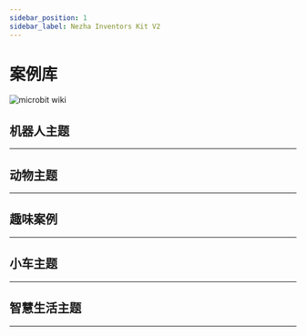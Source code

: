 ```yaml
---
sidebar_position: 1
sidebar_label: Nezha Inventors Kit V2
---
```


# 案例库

![microbit wiki](https://wiki-media-ef.oss-cn-hongkong.aliyuncs.com/docs/microbit/building-blocks/nezha-inventors-kit-v2/images/nezha-inventors-kit-v2-01.png)

## 机器人主题
---

<cardbox>
  <card
    href="./the-pull-ups-robot/"
    title="引体向上机器人"
    description="引体向上运动就是用自己的力量把自己的身体拉到一根横杆上，然后再放下来，重复多次。这是一种很好的锻炼身体的运动，可以让我们的背部、肩膀和手臂变得更强壮。引体向上运动还可以让我们的身体更挺拔，更有精神。这节课我们将用哪吒发明家套装 V2 来制作一个会做引体向上的机器人。"
    img={'https://wiki-media-ef.oss-cn-hongkong.aliyuncs.com/docs/microbit/building-blocks/nezha-inventors-kit-v2/images/nezha-inventors-kit-v2-case-01-01.png'}
  />
  <card
    href="./the-swimming-robot/"
    title="游泳机器人"
    description="游泳是在水中靠自力漂浮，借自身肢体的动作在水中运动前进的运动、技能。游泳运动可分为竞技游泳和实用游泳，竞技游泳是奥林匹克运动会中的第2大项目，包括：蝶泳、仰泳（也称背泳）、蛙泳、捷泳（也称自由式），4种泳姿的竞速项目，以及花样游泳等。 游泳有很多的好处，比如可以锻炼身体，增强心肺功能，放松心情，提高自信等。游泳也是一种低冲击性的运动，可以减少关节和骨骼的损伤。 这节课我们将用哪吒发明家套装 V2 来制作一个模拟游泳运动的机器人。"
    img={'https://wiki-media-ef.oss-cn-hongkong.aliyuncs.com/docs/microbit/building-blocks/nezha-inventors-kit-v2/images/nezha-inventors-kit-v2-case-02-01.png'}
  />
  <card
    href="./the-weight-lifting-robot/"
    title="举重机器人"
    description="举重是用双手把一根有两个圆盘的杠铃举到头顶，看谁能举起最重的杠铃。这听起来很简单，但其实很难，因为举重不仅需要很强的力量，还需要很好的技巧，很稳的平衡和很高的协调能力。而且，举重还需要很强的心理素质和意志力，因为举重时要面对很大的压力和挑战。举重可以让我们的身体变得更强壮，更灵活，更健康，也可以让我们的自信心和自尊心变得更高。我们今天就用哪吒发明家套装 V2 来制作一个可以模拟举重动作的机器人。"
    img={'https://wiki-media-ef.oss-cn-hongkong.aliyuncs.com/docs/microbit/building-blocks/nezha-inventors-kit-v2/images/nezha-inventors-kit-v2-case-03-01.png'}
  />
  <card
    href="./the-unicycle-robot/"
    title="独轮车机器人"
    description="独轮车走钢丝，是一项极富挑战性和刺激性的表演艺术。它结合了平衡、协调和技巧，让人们目瞪口呆地欣赏表演者在高度紧张的环境中展示出非凡的平衡能力和精准控制。在这项表演中，表演者骑着独轮车（一种只有一个轮子的特殊车辆）横跨一根高悬的钢丝。这根钢丝通常被悬挂在两个支架之间，高度和距离都需要精确测量和调整，以确保表演者的安全。表演者在表演过程中需要保持身体的平衡，并且使用身体的微妙调整来保持独轮车在钢丝上的稳定。他们需要高度集中注意力，随时准备应对外界因素带来的挑战，例如风力、震动或者自身姿势的微小变化。即使是最轻微的失衡，都可能导致表演者摔倒或失去平衡。我们今天就用哪吒发明家套装 V2 来制作一个独轮车机器人。"
    img={'https://wiki-media-ef.oss-cn-hongkong.aliyuncs.com/docs/microbit/building-blocks/nezha-inventors-kit-v2/images/nezha-inventors-kit-v2-case-04-01.png'}
  />
  <card
    href="./the-kaleidoscope-robot/"
    title="万花筒机器人"
    description="万花筒绘画是一种艺术形式，灵感来源于传统的万花筒装置。在这种绘画中，艺术家使用各种色彩丰富的材料和技巧，创造出迷人的万花筒效果。他们通过细致的图案、循环的几何形状和强烈的色彩对比，营造出光学错觉和视觉盛宴。万花筒绘画常常展现出华丽而神秘的图像，带给观者一种迷幻而奇妙的艺术体验。在这堂课上，学生将学习如何使用哪吒发明家套装 V2 制作一个能够绘制出不同图案的万花筒机器人。通过这个案例，他们将学习电机的控制原理、编程概念以及艺术与科学的结合。通过亲身动手制作和实践，学生将培养创造力、解决问题的能力以及团队合作精神。"
    img={'https://wiki-media-ef.oss-cn-hongkong.aliyuncs.com/docs/microbit/building-blocks/nezha-inventors-kit-v2/images/nezha-inventors-kit-v2-case-05-01.png'}
  />
  <card
    href="./the-dancing-robot/"
    title="跳舞机器人"
    description="跳舞是一种富有表达力和艺术性的身体语言。通过优雅的动作和节奏感，舞者能够传达情感、故事和想法。跳舞的形式多种多样，包括现代舞、芭蕾舞、爵士舞、街舞等。无论是舞台上的专业演出，还是大家庭聚会上的自由舞蹈，跳舞都能够唤起人们内心的激情和快乐。它不仅是一种身体的表达方式，更是一种文化的传承和交流形式。跳舞能够锻炼身体素质、提高协调能力，同时也带给人们放松身心、释放压力的机会。不论是舞者还是观众，跳舞都是一场美妙的艺术盛宴，让人们享受到舞蹈带来的美与乐。本课程旨在通过哪吒发明家套装 V2 制作一个跳舞机器人的案例，让学生了解电机的控制原理、齿轮传动的应用以及重心对平衡的影响。学生将亲身动手制作跳舞机器人，并学习如何使用齿轮传动和控制电机，以实现机器人的舞蹈动作。通过这个项目，学生将培养创造力、解决问题的能力和团队合作精神。"
    img={'https://wiki-media-ef.oss-cn-hongkong.aliyuncs.com/docs/microbit/building-blocks/nezha-inventors-kit-v2/images/nezha-inventors-kit-v2-case-06-01.png'}
  />
  <card
    href="./the-crawling-robot/"
    title="爬行机器人"
    description="动物世界中，爬行是一种常见的运动方式。我们可以观察到许多动物如蛇、蜘蛛和壁虎等都拥有独特的爬行方式。它们通过身体的协调运动、肌肉的收缩和伸展，以及与地面的摩擦力来实现前进。这些动物的爬行方式既有一定的规律性，又展现出各自的特点和灵活性。本课程旨在通过制作一个爬行机器人的案例，让学生了解电机的控制原理以及齿轮传动的应用。学生将使用哪吒发明家套装V2中的材料制作爬行机器人，并学习如何通过控制电机和齿轮传动实现机器人的爬行动作。通过这个项目，学生将培养创造力、问题解决能力和团队合作精神。"
    img={'https://wiki-media-ef.oss-cn-hongkong.aliyuncs.com/docs/microbit/building-blocks/nezha-inventors-kit-v2/images/nezha-inventors-kit-v2-case-07-01.png'}
  />
  <card
    href="./the-walking-robot/"
    title="行走机器人"
    description="行走是动物世界中最基本、常见的运动方式之一。我们可以观察到许多动物如人类、猫、狗等都有各自独特的行走方式。它们通过协调地移动四肢，调整身体的平衡，才能实现稳定的行走动作。不同的动物有着不同的步态和姿势，展现出各自的特点和灵活性。在本项目中，我们将尝试模仿动物的行走动作，设计和制作一个能够模拟它们步伐的机器人。通过哪吒发明家套装V2中的材料，我们将搭建机器人的结构，并通过一个电机控制机器人的运动。同时，我们将学习和应用齿轮传动的原理，以实现机器人的协调运动和行走动作。"
    img={'https://wiki-media-ef.oss-cn-hongkong.aliyuncs.com/docs/microbit/building-blocks/nezha-inventors-kit-v2/images/nezha-inventors-kit-v2-case-08-01.png'}
  />
</cardbox>

## 动物主题
---

<cardbox>
  <card
    href="./the-scorpion-robot/"
    title="蝎子"
    description="蝎子是一种引人注目的节肢动物，属于蛛形纲中的一支。它们生活在地球上的各个角落，包括荒漠、沙漠、森林和草原等环境。蝎子通常具有较长的身体和一对弯曲的尾巴，尾巴的末端通常有一个毒刺。它们的身体外表呈现出多样的颜色和图案，从浅黄色到深棕色或黑色不等。蝎子以捕食昆虫、蛛类和其他小型无脊椎动物为生。它们具有发达的感知系统，尤其是它们的触角和眼睛，能够帮助它们在黑暗中定位和捕捉猎物。蝎子的毒刺含有毒素，一般用来防御和捕获食物。我们今天就用哪吒发明家套装 V2 来制作一只蝎子。"
    img={'https://wiki-media-ef.oss-cn-hongkong.aliyuncs.com/docs/microbit/building-blocks/nezha-inventors-kit-v2/images/nezha-inventors-kit-v2-case-09-01.png'}
  />
  <card
    href="./the-mechanical-crawler/"
    title="机械爬虫"
    description="毛毛虫是一种小型的昆虫幼虫，它们通常有柔软而多毛的身体。毛毛虫是蝴蝶和飞蛾等昆虫的幼虫阶段，它们在这个阶段通过摄食和生长来准备变成成虫。毛毛虫的身体由许多环节组成，每个环节上都有一对腿，它们通过这些腿进行爬行。毛毛虫的爬行是通过身体的蠕动来实现的。它们的腿会交替移动，从而推动身体向前行进。这种爬行方式使得毛毛虫能够在树叶、树枝和地面等各种不同表面上自如地爬行。我们将利用哪吒发明家套装V2来制作一个机械爬虫，它能够模仿毛毛虫的运动方式。"
    img={'https://wiki-media-ef.oss-cn-hongkong.aliyuncs.com/docs/microbit/building-blocks/nezha-inventors-kit-v2/images/nezha-inventors-kit-v2-case-10-01.png'}
  />
    <card
    href="./the-crab-robot/"
    title="螃蟹"
    description="螃蟹是一种生活在海洋和淡水中的生物，它们有坚硬的外壳和强大的钳子。螃蟹以横向行走为主要的移动方式，它们通过腿部的协调运动实现爬行。在本节课中，我们将了解螃蟹的特点和行为，并尝试制作一个模仿螃蟹爬行的机械螃蟹。"
    img={'https://wiki-media-ef.oss-cn-hongkong.aliyuncs.com/docs/microbit/building-blocks/nezha-inventors-kit-v2/images/nezha-inventors-kit-v2-case-11-01.png'}
  />
    <card
    href="./the-prawns-robot/"
    title="大虾"
    description="虾是一种生活在水中的无脊椎动物，它们有着硬壳和长长的触角。虾以横扫的方式行动，通过强大的钳子和手臂清理周围的食物。在本节课中，我们将了解虾的特点和行为，并尝试制作一个形状类似虾的机械大虾。"
    img={'https://wiki-media-ef.oss-cn-hongkong.aliyuncs.com/docs/microbit/building-blocks/nezha-inventors-kit-v2/images/nezha-inventors-kit-v2-case-12-01.png'}
  />
    <card
    href="./the-dog-robot/"
    title="小狗"
    description="狗是人类最亲密的伙伴之一，也是常见的宠物。它们有着不同的品种和外貌，有大型犬、中型犬和小型犬等。狗通常有四条腿，灵敏的嗅觉和听力，它们聪明、忠诚和友善。狗是人类的忠实伴侣，与我们分享欢乐和忧伤，提供安慰和陪伴。在本节课中，我们将一起探索有关狗的有趣知识，并使用哪吒发明家套装V2制作一个机械小狗。通过这个项目，我们将学习如何运用电机和其他组件，了解机械动力学的基本原理，并培养我们的创造力和问题解决能力。"
    img={'https://wiki-media-ef.oss-cn-hongkong.aliyuncs.com/docs/microbit/building-blocks/nezha-inventors-kit-v2/images/nezha-inventors-kit-v2-case-13-01.png'}
  />
</cardbox>

## 趣味案例
---

<cardbox>
  <card
    href="./the-gyro-launcher/"
    title="陀螺发射器"
    description="陀螺是一种旋转的玩具，它具有很多有趣的特性。你们是否听说过陀螺呢？陀螺可以保持稳定的旋转，有时甚至能站在一个尖尖的顶端旋转！在古代，陀螺还被用来作为游戏和竞技的工具。在今天的课程中，我们将学习关于陀螺的知识，并尝试制作一个陀螺发射器，帮助我们加速和稳定陀螺的旋转。"
    img={'https://wiki-media-ef.oss-cn-hongkong.aliyuncs.com/docs/microbit/building-blocks/nezha-inventors-kit-v2/images/nezha-inventors-kit-v2-case-14-01.png'}
  />
  <card
    href="./the-robotic-arm/"
    title="机械臂"
    description="机械臂是一种可以模仿人类手臂动作的机械装置。它可以在工业、医疗、科学等领域发挥重要作用。在本课程中，我们将学习机械臂的基本原理，并使用哪吒发明家套装V2来制作一个功能强大的机械臂。"
    img={'https://wiki-media-ef.oss-cn-hongkong.aliyuncs.com/docs/microbit/building-blocks/nezha-inventors-kit-v2/images/nezha-inventors-kit-v2-case-15-01.png'}
  />
    <card
    href="./the-seesaw/"
    title="跷跷板"
    description="跷跷板是一种经典的游乐设施，它能够利用杠杆原理实现两端的平衡。在本课程中，我们将学习跷跷板的原理，并使用哪吒发明家套装V2来制作一个能够摆动的跷跷板。"
    img={'https://wiki-media-ef.oss-cn-hongkong.aliyuncs.com/docs/microbit/building-blocks/nezha-inventors-kit-v2/images/nezha-inventors-kit-v2-case-16-01.png'}
  />
    <card
    href="./the-egg-beater/"
    title="打蛋器"
    description="打蛋器是一种常见的厨房工具，它能够快速有效地将蛋液打散，并使其变得松软和均匀。在本节课中，我们将一起学习如何使用哪吒发明家套装V2制作一个有趣的打蛋器。"
    img={'https://wiki-media-ef.oss-cn-hongkong.aliyuncs.com/docs/microbit/building-blocks/nezha-inventors-kit-v2/images/nezha-inventors-kit-v2-case-17-01.png'}
  />
    <card
    href="./the-oscillating-fan/"
    title="摇头风扇"
    description="摇头风扇是一种常见的家用电器，它能够通过摆动头部来使风的方向更加广泛地分布。在本课程中，我们将学习如何使用哪吒发明家套装V2制作一个能够自动摇头和旋转的摇头风扇。"
    img={'https://wiki-media-ef.oss-cn-hongkong.aliyuncs.com/docs/microbit/building-blocks/nezha-inventors-kit-v2/images/nezha-inventors-kit-v2-case-18-01.png'}
  />
  <card
    href="./the-counting-basketball-frame/"
    title="计数篮球框"
    description="在这个项目中，我们将使用哪吒发明家套装V2制作一个会自动计算进球数的篮球架模型。我们将学习超声波传感器的工作原理、电路连接、编程等知识，并将其应用到篮球架模型的制作中。"
    img={'https://wiki-media-ef.oss-cn-hongkong.aliyuncs.com/docs/microbit/building-blocks/nezha-inventors-kit-v2/images/nezha-inventors-kit-v2-case-19-01.png'}
  />
  <card
    href="./the-shooting-device/"
    title="投篮装置"
    description="投篮装置是一种能够帮助我们自动投篮的装置。在本课程中，我们将学习杠杆原理，并使用哪吒发明家套装V2制作一个简单的投篮装置。我们将了解杠杆原理的工作原理，以及如何利用杠杆原理实现投篮的动作。"
    img={'https://wiki-media-ef.oss-cn-hongkong.aliyuncs.com/docs/microbit/building-blocks/nezha-inventors-kit-v2/images/nezha-inventors-kit-v2-case-20-01.png'}
  />
</cardbox>



## 小车主题
---

<cardbox>
  <card
    href="./the-forklift-1/"
    title="叉车1"
    description="叉车是一种用于搬运和举升物体的机械装置。在本课程中，我们将学习平行四边形易变形和变形后对边平行的知识点，并通过使用哪吒发明家套装V2制作一个简单的叉车装置。我们将探索平行四边形的特性以及如何利用变形后对边平行的特性来设计和搭建一个能够实现叉车运动的机械结构。"
    img={'https://wiki-media-ef.oss-cn-hongkong.aliyuncs.com/docs/microbit/building-blocks/nezha-inventors-kit-v2/images/nezha-inventors-kit-v2-case-21-01.png'}
  />
  <card
    href="./the-forklift-2/"
    title="叉车2"
    description="叉车是一种能够搬运和举升物体的机械装置。在本课程中，我们将学习齿条传动的知识点，并通过使用哪吒发明家套装V2制作一个简单的叉车模型。我们将探索齿条传动的原理和应用，了解它在叉车装置中的作用。"
    img={'https://wiki-media-ef.oss-cn-hongkong.aliyuncs.com/docs/microbit/building-blocks/nezha-inventors-kit-v2/images/nezha-inventors-kit-v2-case-22-01.png'}
  />
    <card
    href="./the-motorcycle/"
    title="摩托车"
    description="摩托车是一种独特而迅猛的交通工具。在本课程中，我们将学习齿轮传动的知识点，并通过使用哪吒发明家套装V2制作一个简单的摩托车模型。"
    img={'https://wiki-media-ef.oss-cn-hongkong.aliyuncs.com/docs/microbit/building-blocks/nezha-inventors-kit-v2/images/nezha-inventors-kit-v2-case-23-01.png'}
  />
    <card
    href="./the-excavator/"
    title="挖掘机"
    description="挖掘车是一种强大的工程车辆，它可以实现大量的挖掘和搬运工作。在本课程中，我们将学习蜗轮蜗杆的知识点，并通过使用哪吒发明家套装V2制作一个简单的挖掘车模型。我们将探索蜗轮蜗杆传动的原理和应用，了解它在挖掘车中的作用。"
    img={'https://wiki-media-ef.oss-cn-hongkong.aliyuncs.com/docs/microbit/building-blocks/nezha-inventors-kit-v2/images/nezha-inventors-kit-v2-case-24-01.png'}
  />
    <card
    href="./the-smart-obstacle-avoidance-car-1/"
    title="智能避障小车1"
    description="在这个课程中，我们将一起制作一辆智能避障车，利用哪吒发明家套装V2和超声波传感器，让车辆能够自动检测并避开前方的障碍物。通过这个项目，我们将学习超声波传感器的工作原理，并将其应用于实际机器人的设计与制作中。"
    img={'https://wiki-media-ef.oss-cn-hongkong.aliyuncs.com/docs/microbit/building-blocks/nezha-inventors-kit-v2/images/nezha-inventors-kit-v2-case-25-01.png'}
  />
  <card
    href="./the-smart-obstacle-avoidance-car-2/"
    title="智能避障小车2"
    description="在这个课程中，我们将一起制作一辆智能避障车，利用哪吒发明家套装V2、超声波传感器以及舵机控制转向的技术。我们将学习超声波传感器的工作原理，了解它如何帮助机器人感知周围的环境，同时探索汽车前桥结构的知识点，以实现车辆的转向功能。通过这个项目，我们将培养创造力、问题解决和团队合作的能力，同时了解机器人技术的应用和机械结构的原理。"
    img={'https://wiki-media-ef.oss-cn-hongkong.aliyuncs.com/docs/microbit/building-blocks/nezha-inventors-kit-v2/images/nezha-inventors-kit-v2-case-26-01.png'}
  />
  <card
    href="./the-smart-line-following-car/"
    title="智能巡线小车"
    description="本次课程将带领学生制作一辆巡线车，利用哪吒发明家套装V2和双路巡线传感器，使车辆能够沿着黑线行驶。通过该项目，学生将学习有关巡线传感器的工作原理和应用，培养问题解决能力和创造性思维，并了解机器人技术在自动导航中的应用。"
    img={'https://wiki-media-ef.oss-cn-hongkong.aliyuncs.com/docs/microbit/building-blocks/nezha-inventors-kit-v2/images/nezha-inventors-kit-v2-case-27-01.png'}
  />
  <card
    href="./the-obstacle-avoidance-line-following-car/"
    title="避障巡线车"
    description="在这个项目中，我们将使用哪吒发明家套装V2制作一辆智能小车，它不仅能够沿着黑线进行巡线，还能够在巡线的同时避开障碍物。我们将学习双路巡线传感器和超声波传感器的工作原理，并将它们应用到小车的制作中。"
    img={'https://wiki-media-ef.oss-cn-hongkong.aliyuncs.com/docs/microbit/building-blocks/nezha-inventors-kit-v2/images/nezha-inventors-kit-v2-case-28-01.png'}
  />
  <card
    href="./the-flying-car/"
    title="会飞的小车"
    description="在这个项目中，我们将使用哪吒发明家套装V2制作一辆有翅膀的小车，它能够模拟鸟类的飞行动作。我们将学习机械结构搭建、电机控制、创意设计等知识，并将它们应用到小车的制作中。"
    img={'https://wiki-media-ef.oss-cn-hongkong.aliyuncs.com/docs/microbit/building-blocks/nezha-inventors-kit-v2/images/nezha-inventors-kit-v2-case-29-01.png'}
  />
</cardbox>

## 智慧生活主题
---

<cardbox>
  <card
    href="./the-traffic-light/"
    title="交通灯"
    description="在这个项目中，我们将使用哪吒发明家套装V2制作一个交通灯模型。我们将学习LED灯的控制、编程等知识，并将其应用到交通灯的制作中。"
    img={'https://wiki-media-ef.oss-cn-hongkong.aliyuncs.com/docs/microbit/building-blocks/nezha-inventors-kit-v2/images/nezha-inventors-kit-v2-case-30-01.png'}
  />
  <card
    href="./the-ultrasonic-sound-gate/"
    title="超声波闸门"
    description="在这个项目中，我们将使用哪吒发明家套装V2制作一个超声波闸门模型。我们将学习超声波传感器的工作原理、编程等知识，并将其应用到闸门模型的制作中。"
    img={'https://wiki-media-ef.oss-cn-hongkong.aliyuncs.com/docs/microbit/building-blocks/nezha-inventors-kit-v2/images/nezha-inventors-kit-v2-case-31-01.png'}
  />
   <card
    href="./the-smart-clothes-rack/"
    title="智能晾衣架"
    description="在这个项目中，我们将使用哪吒发明家套装V2制作一个智能晾衣架模型。我们将学习土壤湿度传感器的工作原理、编程等知识，并将其应用到晾衣架模型的制作中。当下雨时，装置上方的土壤湿度传感器检测到雨水，此时晾衣架自动收缩，当装置上方的土壤湿度传感器没有检测到雨水时，则晾衣架自动伸出。"
    img={'https://wiki-media-ef.oss-cn-hongkong.aliyuncs.com/docs/microbit/building-blocks/nezha-inventors-kit-v2/images/nezha-inventors-kit-v2-case-32-01.png'}
  />
</cardbox>
